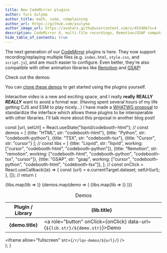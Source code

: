 ```yaml
---
title: New CodeMirror plugins
author: Yuri Sulyma
author_title: math, code, complaining
author_url: https://github.com/ysulyma
author_image_url: https://avatars.githubusercontent.com/u/453486?v=4
description: CodeMirror 6, multi-file recordings, Remotion/GSAP compatibility, and a new DOM proposal
hide_table_of_contents: true
---
```


<style>{String.raw`
/* https://github.com/facebook/docusaurus/issues/2744 */
main.col--7 {
  --ifm-col-width: calc(9 / 12 * 100%);
}

.demo-matrix {
  margin: 1em auto;
}

.demo-matrix > table {
  margin-left: auto;
  margin-right: auto;
  width: fit-content;
}

.demo-matrix > table > caption {
	background: var(--ifm-table-stripe-background);
	border: 1px solid var(--ifm-table-border-color);
	border-bottom: none;
}

.demo-matrix a {
  cursor: pointer;
}

.demo-matrix a:hover {
  text-decoration: underline;
}

.demo-matrix > iframe {
  aspect-ratio: 16 / 10;
  outline: 1px solid #eee;
  width: 100%;
}
`}</style>

The next generation of our [CodeMirror](https://codemirror.net/) plugins is here. They now support recording/replaying multiple files (e.g. `index.html`, `style.css`, and `script.js`), and are much easier to configure. Even better, they're also compatible with other animation libraries like [Remotion](https://www.remotion.dev/) and [GSAP](https://greensock.com/gsap/)!

Check out the demos:

<!-- truncate -->

<Demo/>

You can [clone these demos](https://github.com/liqvidjs/plugins) to get started using the plugins yourself.

Interactive video is a new and exciting space, and I really **really** **REALLY** ***REALLY*** want to avoid a format war. (Having spent several hours of my life getting CJS and ESM to play nicely…) I have made a [WHATWG proposal](https://github.com/whatwg/dom/issues/1098) to standardize the interface which allows these plugins to be interoperable with other libraries. I'll talk more about this proposal in another blog post!

  const [url, setUrl] = React.useState("liqvid/codebooth-html");
  // 
  const demos = [
    {title: "HTML", str: "codebooth-html"},
    {title: "Python", str: "codebooth-python"},
    {title: "TSX", str: "codebooth-tsx"},
    {title: "Cursor", str: "cursor"}
  ];
  // 
  const libs = [
    {title: "Liqvid", str: "liqvid", working: ["cursor", "codebooth-html", "codebooth-python"]},
    {title: "Remotion", str: "remotion", working: ["codebooth-html", "codebooth-python", "codebooth-tsx", "cursor"]},
    {title: "GSAP", str: "gsap", working: ["cursor", "codebooth-python", "codebooth-html", "codebooth-tsx"]},
  ];
  //
  const onClick = React.useCallback((e) => {
    const {url} = e.currentTarget.dataset;
    setUrl(url);
  }, []);
  //
  return (
    <div className="demo-matrix">
      <table>
        <caption>Demos</caption>
        <thead>
          <tr>
            <th>Plugin / Library</th>
            {libs.map(lib =>
              <th scope="col" key={lib.str}>{lib.title}</th>
            )}
          </tr>
        </thead>
        <tbody>
          {demos.map(demo => (
            <tr key={demo.str}>
              <th scope="row">{demo.title}</th>
              {libs.map(lib =>
                <td key={lib.str}>
                  <a role="button" onClick={onClick} data-url={`${lib.str}/${demo.str}`}>Demo</a>
                </td>
              )}
            </tr>
          ))}
        </tbody>
      </table>
      <iframe allow="fullscreen" src={`/r/lqv-demos/${url}/`} />
    </div>
  );
}